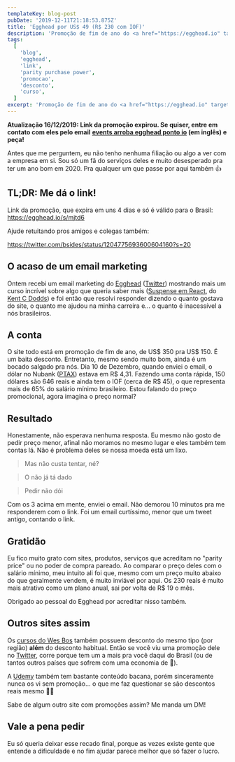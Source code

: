 ```yaml
---
templateKey: blog-post
pubDate: '2019-12-11T21:18:53.875Z'
title: 'Egghead por US$ 49 (R$ 230 com IOF)'
description: 'Promoção de fim de ano do <a href="https://egghead.io" target="_blank">Egghead</a> tá incrível, mas achei que pudesse ficar melhor. Devido à situação do país, pedi a eles mais desconto - e eles deram!'
tags:
  [
    'blog',
    'egghead',
    'link',
    'parity purchase power',
    'promocao',
    'desconto',
    'curso',
  ]
excerpt: 'Promoção de fim de ano do <a href="https://egghead.io" target="_blank">Egghead</a> tá incrível, mas achei que pudesse ficar melhor. Devido à situação do país, pedi a eles mais desconto - e eles deram!'
---
```


**Atualização 16/12/2019: Link da promoção expirou. Se quiser, entre em**
**contato com eles pelo email**
**[events arroba egghead ponto io](events@egghead.io) (em inglês) e peça!**

Antes que me perguntem, eu não tenho nenhuma filiação ou algo a ver com a
empresa em si. Sou só um fã do serviços deles e muito desesperado pra ter um
ano bom em 2020. Pra qualquer um que passe por aqui também 👍

## TL;DR: Me dá o link!

Link da promoção, que expira em uns 4 dias e só é válido para o Brasil:
https://egghead.io/s/mjtd6

Ajude retuitando pros amigos e colegas também:

https://twitter.com/bsides/status/1204775693600604160?s=20

## O acaso de um email marketing

Ontem recebi um email marketing do [Egghead](https://egghead.io)
([Twitter](https://twitter.com/eggheadio)) mostrando mais um curso incrível
sobre algo que queria saber mais
([Suspense em React](https://egghead.io/courses/use-suspense-to-simplify-your-async-ui),
do [Kent C Dodds](https://twitter.com/kentcdodds)) e foi então que resolvi
responder dizendo o quanto gostava do site, o quanto me ajudou na minha
carreira e... o quanto é inacessível a nós brasileiros.

## A conta

O site todo está em promoção de fim de ano, de US$ 350 pra US$ 150. É um baita
desconto. Entretanto, mesmo sendo muito bom, ainda é um bocado salgado
pra nós. Dia 10 de Dezembro, quando enviei o email, o dólar no Nubank
([PTAX](https://pt.wikipedia.org/wiki/Ptax)) estava em R$ 4,31. Fazendo uma
conta rápida, 150 dólares são 646 reais e ainda tem o IOF (cerca de R$ 45), o
que representa mais de 65% do salário mínimo brasileiro. Estou falando do
preço promocional, agora imagina o preço normal?

## Resultado

Honestamente, não esperava nenhuma resposta. Eu mesmo não gosto de pedir
preço menor, afinal não moramos no mesmo lugar e eles também tem contas lá.
Não é problema deles se nossa moeda está um lixo.

> Mas não custa tentar, né?

> O não já tá dado

> Pedir não dói

Com os 3 acima em mente, enviei o email. Não demorou 10 minutos pra me
responderem com o link. Foi um email curtíssimo, menor que um tweet
antigo, contando o link.

## Gratidão

Eu fico muito grato com sites, produtos, serviços que acreditam no
"parity price" ou no poder de compra pareado. Ao comparar o preço deles com o
salário mínimo, meu intuito ali foi que, mesmo com um preço muito abaixo do
que geralmente vendem, é muito inviável por aqui. Os 230 reais é muito mais
atrativo como um plano anual, sai por volta de R\$ 19 o mês.

Obrigado ao pessoal do Egghead por acreditar nisso também.

## Outros sites assim

Os [cursos do Wes Bos](https://wesbos.com/courses/) também possuem desconto
do mesmo tipo (por região) **além** do desconto habitual. Então se você viu
uma promoção dele no [Twitter](https://twitter.com/wesbos), corre porque tem
um a mais pra você daqui do Brasil (ou de tantos outros países que sofrem com
uma economia de 💩).

A [Udemy](https://www.udemy.com/) também tem bastante conteúdo bacana, porém
sinceramente nunca os vi sem promoção... o que me faz questionar se são
descontos reais mesmo 🤷‍♂

Sabe de algum outro site com promoções assim? Me manda um DM!

## Vale a pena pedir

Eu só queria deixar esse recado final, porque as vezes existe gente que
entende a dificuldade e no fim ajudar parece melhor que só fazer o lucro.
